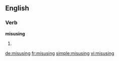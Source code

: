 ==English==

===Verb===
'''misusing'''

# {{present participle of|misuse}}

[[de:misusing]]
[[fr:misusing]]
[[simple:misusing]]
[[vi:misusing]]